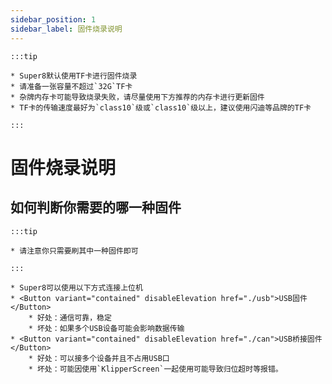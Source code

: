 ```yaml
---
sidebar_position: 1
sidebar_label: 固件烧录说明
---
```


    :::tip

    * Super8默认使用TF卡进行固件烧录
    * 请准备一张容量不超过`32G`TF卡
    * 杂牌内存卡可能导致烧录失败，请尽量使用下方推荐的内存卡进行更新固件
    * TF卡的传输速度最好为`class10`级或`class10`级以上，建议使用闪迪等品牌的TF卡

    :::

# 固件烧录说明


## 如何判断你需要的哪一种固件

    :::tip

    * 请注意你只需要刷其中一种固件即可

    :::
    
    * Super8可以使用以下方式连接上位机
    * <Button variant="contained" disableElevation href="./usb">USB固件</Button>
        * 好处：通信可靠，稳定
        * 坏处：如果多个USB设备可能会影响数据传输
    * <Button variant="contained" disableElevation href="./can">USB桥接固件</Button>
        * 好处：可以接多个设备并且不占用USB口
        * 坏处：可能因使用`KlipperScreen`一起使用可能导致归位超时等报错。
